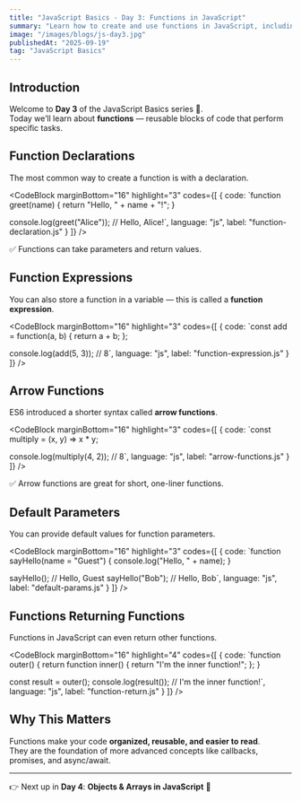 ```yaml
---
title: "JavaScript Basics - Day 3: Functions in JavaScript"
summary: "Learn how to create and use functions in JavaScript, including function declarations, expressions, and arrow functions."
image: "/images/blogs/js-day3.jpg"
publishedAt: "2025-09-19"
tag: "JavaScript Basics"
---
```


## Introduction

Welcome to **Day 3** of the JavaScript Basics series 🎉.  
Today we’ll learn about **functions** — reusable blocks of code that perform specific tasks.

## Function Declarations

The most common way to create a function is with a declaration.

<CodeBlock
    marginBottom="16"
    highlight="3"
    codes={[
  {
    code:
`function greet(name) {
  return "Hello, " + name + "!";
}

console.log(greet("Alice")); // Hello, Alice!`,
    language: "js",
    label: "function-declaration.js"
  }
]} />

✅ Functions can take parameters and return values.  

## Function Expressions

You can also store a function in a variable — this is called a **function expression**.

<CodeBlock
    marginBottom="16"
    highlight="3"
    codes={[
  {
    code:
`const add = function(a, b) {
  return a + b;
};

console.log(add(5, 3)); // 8`,
    language: "js",
    label: "function-expression.js"
  }
]} />

## Arrow Functions

ES6 introduced a shorter syntax called **arrow functions**.

<CodeBlock
    marginBottom="16"
    highlight="3"
    codes={[
  {
    code:
`const multiply = (x, y) => x * y;

console.log(multiply(4, 2)); // 8`,
    language: "js",
    label: "arrow-functions.js"
  }
]} />

✅ Arrow functions are great for short, one-liner functions.  

## Default Parameters

You can provide default values for function parameters.

<CodeBlock
    marginBottom="16"
    highlight="3"
    codes={[
  {
    code:
`function sayHello(name = "Guest") {
  console.log("Hello, " + name);
}

sayHello();       // Hello, Guest
sayHello("Bob");  // Hello, Bob`,
    language: "js",
    label: "default-params.js"
  }
]} />

## Functions Returning Functions

Functions in JavaScript can even return other functions.

<CodeBlock
    marginBottom="16"
    highlight="4"
    codes={[
  {
    code:
`function outer() {
  return function inner() {
    return "I'm the inner function!";
  };
}

const result = outer();
console.log(result()); // I'm the inner function!`,
    language: "js",
    label: "function-return.js"
  }
]} />

## Why This Matters

Functions make your code **organized, reusable, and easier to read**.  
They are the foundation of more advanced concepts like callbacks, promises, and async/await.

---

👉 Next up in **Day 4**: **Objects & Arrays in JavaScript** 🧩
